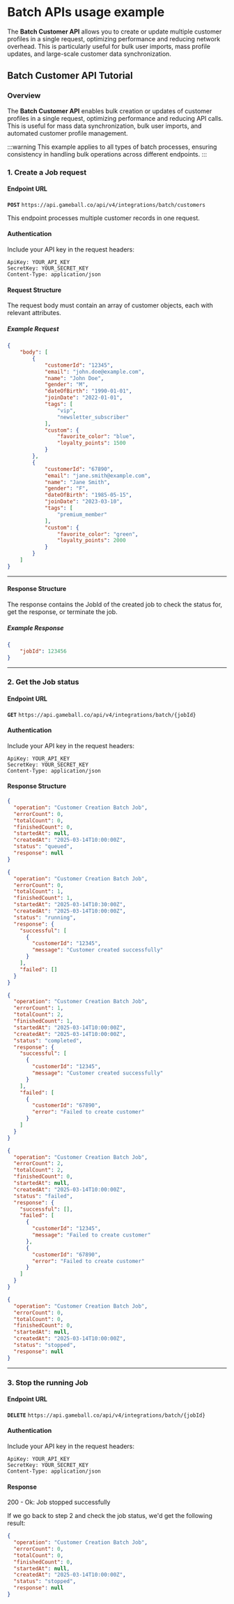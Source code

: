 # Batch APIs usage example

The **Batch Customer API** allows you to create or update multiple customer profiles in a single request, optimizing performance and reducing network overhead. This is particularly useful for bulk user imports, mass profile updates, and large-scale customer data synchronization.​

## Batch Customer API Tutorial

### Overview

The **Batch Customer API** enables bulk creation or updates of customer profiles in a single request, optimizing performance and reducing API calls. This is useful for mass data synchronization, bulk user imports, and automated customer profile management.

:::warning
This example applies to all types of batch processes, ensuring consistency in handling bulk operations across different endpoints.
:::

### 1. Create a Job request

#### Endpoint URL

**`POST`** `https://api.gameball.co/api/v4/integrations/batch/customers`

This endpoint processes multiple customer records in one request.

#### Authentication

Include your API key in the request headers:

```http
ApiKey: YOUR_API_KEY
SecretKey: YOUR_SECRET_KEY
Content-Type: application/json  
```

#### Request Structure

The request body must contain an array of customer objects, each with relevant attributes.

##### Example Request

```json
{
    "body": [
        {
            "customerId": "12345",
            "email": "john.doe@example.com",
            "name": "John Doe",
            "gender": "M",
            "dateOfBirth": "1990-01-01",
            "joinDate": "2022-01-01",
            "tags": [
                "vip",
                "newsletter_subscriber"
            ],
            "custom": {
                "favorite_color": "blue",
                "loyalty_points": 1500
            }
        },
        {
            "customerId": "67890",
            "email": "jane.smith@example.com",
            "name": "Jane Smith",
            "gender": "F",
            "dateOfBirth": "1985-05-15",
            "joinDate": "2023-03-10",
            "tags": [
                "premium_member"
            ],
            "custom": {
                "favorite_color": "green",
                "loyalty_points": 2000
            }
        }
    ]
}
```

---

#### **Response Structure**

The response contains the JobId of the created job to check the status for, get the response, or terminate the job.

##### Example Response

```json
{
    "jobId": 123456
}
```

---

### 2. Get the Job status

#### Endpoint URL

**`GET`** `https://api.gameball.co/api/v4/integrations/batch/{jobId}`

#### Authentication

Include your API key in the request headers:

```http
ApiKey: YOUR_API_KEY
SecretKey: YOUR_SECRET_KEY
Content-Type: application/json 
```

#### Response Structure

<Collapsible title="Queued">

```json
{
  "operation": "Customer Creation Batch Job",
  "errorCount": 0,
  "totalCount": 0,
  "finishedCount": 0,
  "startedAt": null,
  "createdAt": "2025-03-14T10:00:00Z",
  "status": "queued",
  "response": null
}
```

</Collapsible>

<Collapsible title="Running">

```json
{
  "operation": "Customer Creation Batch Job",
  "errorCount": 0,
  "totalCount": 1,
  "finishedCount": 1,
  "startedAt": "2025-03-14T10:30:00Z",
  "createdAt": "2025-03-14T10:00:00Z",
  "status": "running",
  "response": {
    "successful": [
      {
        "customerId": "12345",
        "message": "Customer created successfully"
      }
    ],
    "failed": []
  }
}
```

</Collapsible>

<Collapsible title="Completed">

```json
{
  "operation": "Customer Creation Batch Job",
  "errorCount": 1,
  "totalCount": 2,
  "finishedCount": 1,
  "startedAt": "2025-03-14T10:00:00Z",
  "createdAt": "2025-03-14T10:00:00Z",
  "status": "completed",
  "response": {
    "successful": [
      {
        "customerId": "12345",
        "message": "Customer created successfully"
      }
    ],
    "failed": [
      {
        "customerId": "67890",
        "error": "Failed to create customer"
      }
    ]
  }
}
```

</Collapsible>

<Collapsible title="Failed">

```json
{
  "operation": "Customer Creation Batch Job",
  "errorCount": 2,
  "totalCount": 2,
  "finishedCount": 0,
  "startedAt": null,
  "createdAt": "2025-03-14T10:00:00Z",
  "status": "failed",
  "response": {
    "successful": [],
    "failed": [
      {
        "customerId": "12345",
        "message": "Failed to create customer"
      },
      {
        "customerId": "67890",
        "error": "Failed to create customer"
      }
    ]
  }
}
```

</Collapsible>

<Collapsible title="Stopped">

```json
{
  "operation": "Customer Creation Batch Job",
  "errorCount": 0,
  "totalCount": 0,
  "finishedCount": 0,
  "startedAt": null,
  "createdAt": "2025-03-14T10:00:00Z",
  "status": "stopped",
  "response": null
}
```

</Collapsible>

---

### 3. Stop the running Job

#### Endpoint URL

**`DELETE`** `https://api.gameball.co/api/v4/integrations/batch/{jobId}`

#### Authentication

Include your API key in the request headers:

```http
ApiKey: YOUR_API_KEY
SecretKey: YOUR_SECRET_KEY
Content-Type: application/json 
```

#### Response

200 - Ok: Job stopped successfully

If we go back to step 2 and check the job status, we'd get the following result:

```json
{
  "operation": "Customer Creation Batch Job",
  "errorCount": 0,
  "totalCount": 0,
  "finishedCount": 0,
  "startedAt": null,
  "createdAt": "2025-03-14T10:00:00Z",
  "status": "stopped",
  "response": null
}
```
